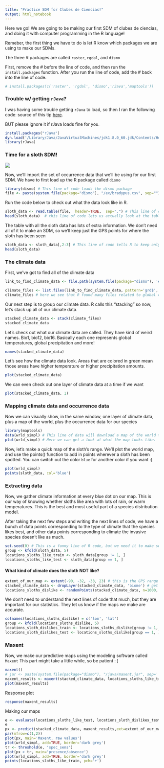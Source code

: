 ```yaml
---
title: "Practice SDM for Clubes de Ciencias!"
output: html_notebook
---
```


Here we go! We are going to be making our first SDM of clubes de ciencias, and doing it with computer programming in the R language!

Remeber, the first thing we have to do is let R know which packages we are using to make our SDMs.

The three R packages are called `raster`, `rgdal`, and `dismo`

First, remove the # before the line of code, and then run the `install.packages` function.  After you run the line of code, add the # back into the line of code.
```r
# install.packages(c('raster', 'rgdal', 'dismo','rJava','maptools'))
```


### Trouble w/ getting `rJava`?
I was having some trouble getting `rJava` to load, so then I ran the following code:
source of this tip [here](https://zhiyzuo.github.io/installation-rJava/).

BUT please ignore it if rJava loads fine for you.

```r
install.packages("rJava")
dyn.load('/Library/Java/JavaVirtualMachines/jdk1.8.0_60.jdk/Contents/Home/jre/lib/server/libjvm.dylib')
library(rJava)
```


### Time for a sloth SDM!
![](https://cdn6.dissolve.com/p/D1294_19_688/D1294_19_688_1200.jpg)

Now, we'll import the set of occurrence data that we'll be using for our first SDM.  We have to first load up the R package called `dismo` 

```r
library(dismo) # This line of code loads the dismo package
file <- paste(system.file(package="dismo"), "/ex/bradypus.csv", sep="") # This line of code loads a whole Excel database that contains GPS points for the sloth.
```

Run the code below to check out what the data look like in R.  
```r
sloth_data <- read.table(file,  header=TRUE,  sep=",") # This line of code turns our excel spreadsheet into a table that R can read.
head(sloth_data)  # this line of code lets us actually look at the table in R
```

The table with all the sloth data has lots of extra information.  We don't need all of it to make an SDM, so we'll keep just the GPS points for where the sloth has been seen
```r
sloth_data <- sloth_data[,2:3] # This line of code tells R to keep only the latitude and longitude for the slots
head(sloth_data)
```

### The climate data

First, we've got to find all of the climate data

```r
link_to_find_climate_data <- file.path(system.file(package="dismo"), 'ex') # This line of code tells R where we stored out climate data.

climate_files <- list.files(link_to_find_climate_data, pattern='grd$', full.names=TRUE )
climate_files # here we see that R found many files related to global climate on the computer.
```

Our next step is to group our climate data.  R calls this "stacking" so now, let's stack up all of our climate data.
```r
stacked_climate_data <- stack(climate_files)
stacked_climate_data
```

Let's check out what our climate data are called.  They have kind of weird names. Bio1, bio12, bio16.  Basically each one represents global temperatures, global precipitation and more!

```r
names(stacked_climate_data)
```

Let's see how the climate data look.  Areas that are colored in green mean those areas have higher temperature or higher precipitation amounts.
```r
plot(stacked_climate_data)
```

We can even check out one layer of climate data at a time if we want
```r
plot(stacked_climate_data, 1)
```

### Mapping climate data and occurrence data
Now we can visually show, in the same window, one layer of climate data, plus a map of the world, plus the occurrence data for our species

```r
library(maptools)
data(wrld_simpl) # This line of data will download a map of the world to our R program
plot(wrld_simpl) # Here we can get a look at what the map looks like.
```

Now, let's make a quick map of the sloth's range.  We'll plot the world map, and use the points() function to add in points wherever a sloth has been spotted.  You can switch out the color `blue` for another color if you want :) 
```r
plot(wrld_simpl)
points(sloth_data, col='blue')

```

### Extracting data

Now, we gather climate information at every blue dot on our map.  This is our way of knowing whether sloths like area with lots of rain, or warm temperatures.  This is the best and most useful part of a species distribution model. 

After taking the next few steps and writing the next lines of code, we have a bunch of data points corresponding to the type of climate that the species likes best, and other data points corresponding to climate the invasive species doesn't like as much.

```r
set.seed(0) # This is a funny line of R code, but we need it to make sure our results of the same every time we run this code.
group <- kfold(sloth_data, 5)
locations_sloths_like_train <- sloth_data[group != 1, ]
locations_sloths_like_test <- sloth_data[group == 1, ]
```

#### What kind of climate does the sloth NOT like?
```r
extent_of_our_map <- extent(-90, -32, -33, 23) # this is the GPS range for our whole map.
stacked_climate_data <- dropLayer(stacked_climate_data, 'biome') # get rid of one piece of climate data that is tough to work with
locations_sloths_dislike <- randomPoints(stacked_climate_data, n=1000, ext=extent_of_our_map, extf = 1.25) # This line of code gather data on the climate that the sloth DOES NOT like very much.
```

We don't need to understand the next lines of code that much, but they are important for our statistics.  They let us know if the maps we make are accurate.
```r
colnames(locations_sloths_dislike) = c('lon', 'lat')
group <- kfold(locations_sloths_dislike, 5)
locations_sloth_dislikes_train <- locations_sloths_dislike[group != 1, ]
locations_sloth_dislikes_test <- locations_sloths_dislike[group == 1, ]
```

### Maxent
Now, we make our predictive maps using the modeling software called `Maxent`
This part might take a little while, so be patient : )
```r
maxent()
# jar <- paste(system.file(package="dismo"), "/java/maxent.jar", sep='')
maxent_results <- maxent(stacked_climate_data, locations_sloths_like_train)
plot(maxent_results)
```

Response plot
```r
response(maxent_results)
```

Making our maps
```r
e <- evaluate(locations_sloths_like_test, locations_sloth_dislikes_test, maxent_results, stacked_climate_data)
e
px <- predict(stacked_climate_data, maxent_results,ext=extent_of_our_map, progress='')
par(mfrow=c(1,2))
plot(px, main='Maxent, raw values')
plot(wrld_simpl, add=TRUE, border='dark grey')
tr <- threshold(e, 'spec_sens')
plot(px > tr, main='presence/absence')
plot(wrld_simpl, add=TRUE, border='dark grey')
points(locations_sloths_like_train, pch='+')
```

